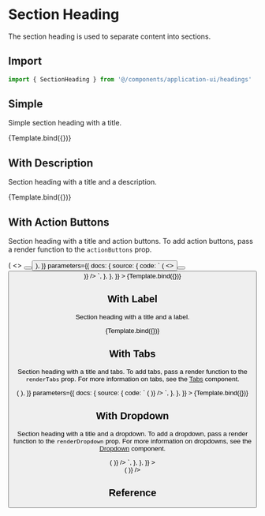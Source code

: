 
<Meta
  title="Application UI/Headings/Section Heading"
  component={SectionHeading}
/>


# Section Heading

The section heading is used to separate content into sections.

## Import

```js
import { SectionHeading } from '@/components/application-ui/headings'
```

## Simple

Simple section heading with a title.

<Canvas>
  <Story
    name="Simple"
    args={{
      title: 'Section Heading',
    }}
  >
    {Template.bind({})}
  </Story>
</Canvas>

## With Description

Section heading with a title and a description.

<Canvas>
  <Story
    name="With Description"
    args={{
      title: 'Section Heading',
      description: 'Checkout and Payments Team',
    }}
  >
    {Template.bind({})}
  </Story>
</Canvas>

## With Action Buttons

Section heading with a title and action buttons. To add action buttons, pass a render function to the `actionButtons` prop.

<Canvas>
  <Story
    name="With Action Buttons"
    args={{
      title: 'Section Heading',
      actionButtons: (props) => (
        <>
          <Button text="Create" size="md" variant="outline" />
          <Button text="Share" size="md" className="bg-indigo-600" />
        </>
      ),
    }}
    parameters={{
      docs: {
        source: {
          code: `
<SectionHeading
  title="Section Heading"
  actionButtons={() => (
    <>
      <Button text="Create" size="md" variant="outline" />
      <Button text="Share" size="md" className="bg-indigo-600" />
    </>
  )}
/>
`,
        },
      },
    }}
  >
    {Template.bind({})}
  </Story>
</Canvas>

## With Label

Section heading with a title and a label.

<Canvas>
  <Story
    name="With Label"
    args={{
      title: 'Section Heading',
      label: 'in Engineering',
    }}
  >
    {Template.bind({})}
  </Story>
</Canvas>

## With Tabs

Section heading with a title and tabs. To add tabs, pass a render function to the `renderTabs` prop. For more information on tabs, see the [Tabs](/docs/application-ui-navigation-tab--default-story) component.

<Canvas>
  <Story
    name="With Tabs"
    args={{
      title: 'Section Heading',
      renderTabs: () => (
        <Tab
          tabs={[
            { name: 'My Account', href: '#', current: true },
            { name: 'Company', href: '#', current: false },
            { name: 'Team Members', href: '#', current: false },
            { name: 'Billing', href: '#', current: false },
          ]}
        />
      ),
    }}
    parameters={{
      docs: {
        source: {
          code: `
<SectionHeading
  title="Section Heading"
  renderTabs={() => (
    <Tab
      tabs={[
        { name: 'My Account', href: '#', current: true },
        { name: 'Company', href: '#', current: false },
        { name: 'Team Members', href: '#', current: false },
        { name: 'Billing', href: '#', current: false },
      ]}
    />
  )}
/>
`,
        },
      },
    }}
  >
    {Template.bind({})}
  </Story>
</Canvas>

## With Dropdown

Section heading with a title and a dropdown. To add a dropdown, pass a render function to the `renderDropdown` prop. For more information on dropdowns, see the [Dropdown](/docs/application-ui-elements-dropdown--minimal) component.

<Canvas>
  <Story
    name="With Dropdown"
    parameters={{
      docs: {
        source: {
          code: `
<SectionHeading
  title="Section Heading"
  renderDropdown={() => (
    <Dropdown
      minimal
      elements={[
        { text: 'Link 1' },
        { text: 'Link 2' },
        { text: 'Link 3' },
      ]}
    />
  )}
/>
`,
        },
      },
    }}
  >
    <div className="h-56">
      <SectionHeading
        title="Section Heading"
        renderDropdown={() => (
          <Dropdown
            minimal
            elements={[
              { text: 'Link 1' },
              { text: 'Link 2' },
              { text: 'Link 3' },
            ]}
          />
        )}
      />
    </div>
  </Story>
</Canvas>

## Reference

<ArgsTable of={SectionHeading} />
